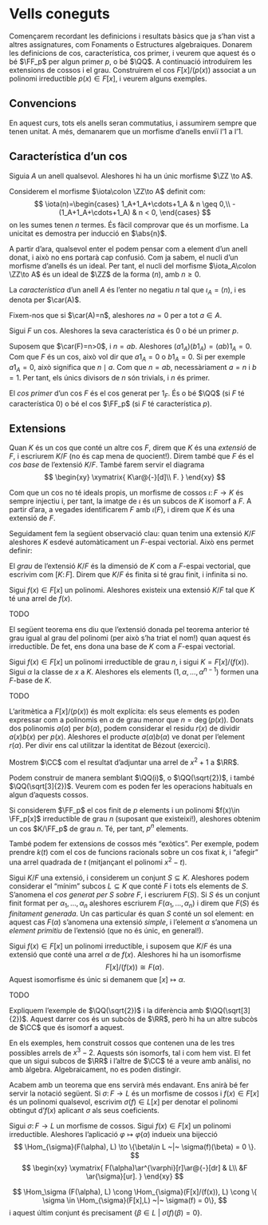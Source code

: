# Vells coneguts {#pilot}

Començarem recordant les definicions i resultats bàsics que ja s'han vist a altres
assignatures, com Fonaments o Estructures algebraiques. Donarem les definicions de cos,
característica, cos primer, i veurem que aquest és o bé $\FF_p$ per algun primer $p$, o bé $\QQ$.
A continuació introduïrem les extensions de cossos i el grau. Construirem el cos $F[x]/(p(x))$ associat
a un polinomi irreductible $p(x)\in F[x]$, i veurem alguns exemples.

## Convencions

En aquest curs, tots els anells seran commutatius, i assumirem sempre que tenen unitat. A més, demanarem
que un morfisme d'anells enviï l'$1$ a l'$1$.

## Característica d'un cos

::: {.lemma}
Siguia $A$ un anell qualsevol. Aleshores hi ha un únic morfisme $\ZZ \to A$.
:::

::: {.proof}
Considerem el morfisme $\iota\colon \ZZ\to A$ definit com:
$$
\iota(n)=\begin{cases}
1_A+1_A+\cdots+1_A & n \geq 0,\\
-(1_A+1_A+\cdots+1_A) & n < 0,
\end{cases}
$$
on les sumes tenen $n$ termes. És fàcil comprovar que és un morfisme. La unicitat es demostra per inducció en $\abs{n}$.
:::

A partir d'ara, qualsevol enter el podem pensar com a element d'un anell donat, i això no ens portarà cap confusió. Com ja sabem, el nucli d'un morfisme d'anells és un ideal. Per tant, el nucli del morfisme $\iota_A\colon \ZZ\to A$ és un ideal de $\ZZ$ de
la forma $(n)$, amb $n\geq 0$.

::: {.definition name="Característica"}
La *característica* d'un anell $A$ és l'enter no negatiu $n$ tal que $\iota_A = (n)$, i es denota per $\car(A)$.
:::

Fixem-nos que si $\car(A)=n$, aleshores $na = 0$ per a tot $a\in A$.

::: {.proposition #car-primer}
Sigui $F$ un cos. Aleshores la seva característica és $0$ o bé un primer $p$.
:::
::: {.proof}
Suposem que $\car(F)=n>0$, i $n=ab$. Aleshores $(a1_A)(b1_A)=(ab)1_A=0$. Com que $F$ és un cos,
això vol dir que $a1_A=0$ o $b1_A=0$. Si per exemple $a1_A=0$, això significa que $n \mid a$. Com que $n=ab$,
necessàriament $a=n$ i $b=1$. Per tant, els únics divisors de $n$ són trivials, i $n$ és primer.
:::

::: {.definition #cos-primer name="cos primer"}
El *cos primer* d'un cos $F$ és el cos generat per $1_F$. És o bé $\QQ$ (si $F$ té característica $0$) o bé el cos $\FF_p$
(si $F$ té característica $p$).
:::

## Extensions

Quan $K$ és un cos que conté un altre cos $F$, direm que $K$ és una *extensió* de $F$, i escriurem $K/F$ (no és cap mena de quocient!). Direm també que
$F$ és el *cos base* de l'extensió $K/F$. També farem servir
el diagrama
$$
\begin{xy}
\xymatrix{
  K\ar@{-}[d]\\
  F.
}
\end{xy}
$$

Com que un cos no té ideals propis, un morfisme de cossos $\iota\colon F\to K$ és sempre injectiu i, per tant, la
imatge de $\iota$ és un subcos de $K$ isomorf a $F$. A partir d'ara, a vegades identificarem $F$ amb $\iota(F)$, i direm
que $K$ és una extensió de $F$.

Seguidament fem la següent observació clau: quan tenim una extensió $K/F$ aleshores $K$ esdevé automàticament un $F$-espai vectorial. Això
ens permet definir:

::: {.definition #grau-ext name="grau d'una extensió"}
El *grau* de l'extensió $K/F$ és la dimensió de $K$ com a $F$-espai vectorial, que escrivim com $[K\colon F]$. Direm que $K/F$ és finita si té grau finit,
i infinita si no.
:::

::: {.theorem #kronecker name="Kronecker"}
Sigui $f(x)\in F[x]$ un polinomi. Aleshores existeix una extensió $K/F$ tal que $K$ té una arrel de $f(x)$.
:::
::: {.proof}
TODO
:::

El següent teorema ens diu que l'extensió donada pel teorema anterior té grau igual al grau del polinomi (per això s'ha triat
el nom!) quan aquest és irreductible. De fet, ens dona una base de $K$ com a $F$-espai vectorial.

::: {.theorem #ext-arrel-base}
Sigui $f(x)\in F[x]$ un polinomi irreductible de grau $n$, i sigui $K=F[x]/(f(x))$. Sigui $\alpha$ la classe de $x$ a $K$.
Aleshores els elements $(1,\alpha,\ldots,\alpha^{n-1})$ formen una $F$-base de $K$.
:::
::: {.proof}
TODO
:::

L'aritmètica a $F[x]/(p(x))$ és molt explícita: els seus elements es poden expressar com a polinomis en $\alpha$ de grau
menor que $n=\deg(p(x))$. Donats dos polinomis $a(\alpha)$ per $b(\alpha)$, podem considerar
el residu $r(x)$ de dividir $a(x)b(x)$ per $p(x)$. Aleshores el producte $a(\alpha)b(\alpha)$ ve donat per l'element $r(\alpha)$.
Per divir ens cal utilitzar la identitat de Bézout (exercici).

::: {.example}
Mostrem $\CC$ com el resultat d'adjuntar una arrel de $x^2+1$ a $\RR$.
:::

::: {.example}
Podem construir de manera semblant $\QQ(i)$, o $\QQ(\sqrt{2})$, i també $\QQ(\sqrt[3]{2})$. Veurem com es
poden fer les operacions habituals en algun d'aquests cossos.
:::

::: {.example}
Si considerem $\FF_p$ el cos finit de $p$ elements i un polinomi $f(x)\in \FF_p[x]$ irreductible de grau $n$
(suposant que existeixi!), aleshores obtenim un cos $K/\FF_p$ de grau $n$. Té, per tant, $p^n$ elements.
:::

::: {.example}
També podem fer extensions de cossos més "exòtics". Per exemple, podem prendre $k(t)$ com el cos de funcions
racionals sobre un cos fixat $k$, i "afegir" una arrel quadrada de $t$ (mitjançant el polinomi $x^2-t$).
:::

Sigui $K/F$ una extensió, i considerem un conjunt $S\subseteq K$. Aleshores podem considerar el "mínim" subcos $L\subseteq K$
que conté $F$ i tots els elements de $S$. S'anomena el *cos generat per $S$ sobre $F$*, i escriurem $F(S)$. Si $S$ és un
conjunt finit format per $\alpha_1,\ldots,\alpha_n$ aleshores escriurem $F(\alpha_1,\ldots,\alpha_n)$ i direm que $F(S)$ és *finitament generada*. Un cas particular
és quan $S$ conté un sol element: en aquest cas $F(\alpha)$ s'anomena una extensió *simple*, i l'element $\alpha$ s'anomena
un *element primitiu* de l'extensió (que no és únic, en general!).

::: {.theorem #ext-simple name="extensió simple"}
Sigui $f(x)\in F[x]$ un polinomi irreductible, i suposem que $K/F$ és una extensió que conté una arrel $\alpha$ de $f(x)$.
Aleshores hi ha un isomorfisme $$F[x]/(f(x))\cong F(\alpha).$$
Aquest isomorfisme és únic si demanem que $[x]\mapsto \alpha$.
:::
::: {.proof}
TODO
:::

::: {.example}
Expliquem l'exemple de $\QQ(\sqrt{2})$ i la diferència amb $\QQ(\sqrt[3]{2})$. Aquest darrer cos és un subcòs de $\RR$, però hi ha
un altre subcòs de $\CC$ que és isomorf a aquest.
:::

::: {.remark}
En els exemples, hem construit cossos que contenen una de les tres possibles arrels de $x^3-2$. Aquests són isomorfs, tal
i com hem vist. El fet que un sigui subcos de $\RR$ i l'altre de $\CC$ té a veure amb anàlisi, no amb àlgebra. Algebraicament,
no es poden distingir. 
:::

Acabem amb un teorema que ens servirà més endavant. Ens anirà bé fer servir la notació següent. Si
$\sigma \colon F \to L$ és un morfisme de cossos i $f(x)\in F[x]$ és un polinomi qualsevol,
escrivim $\sigma(f)\in L[x]$ per denotar el polinomi obtingut d'$f(x)$ aplicant $\sigma$ als seus
coeficients.

::: {.theorem #extensio-morfismes name="extensió de morfismes"}
Sigui $\sigma\colon F\to L$ un morfisme de cossos.
Sigui $f(x)\in F[x]$ un polinomi irreductible. Aleshores l'aplicació $\varphi \mapsto \varphi(\alpha)$ indueix una bijecció
$$
\Hom_{\sigma}(F(\alpha), L) \to \{\beta\in L ~|~ \sigma(f)(\beta) = 0 \}.
$$
$$
\begin{xy}
\xymatrix{
  F(\alpha)\ar^{\varphi}[r]\ar@{-}[dr] & L\\
  &F \ar{\sigma}[ur].
}
\end{xy}
$$
:::
::: {.proof}
$$
\Hom_\sigma (F(\alpha), L) \cong \Hom_{\sigma}(F[x]/(f(x)), L) \cong \{ \sigma \in \Hom_{\sigma}(F[x],L) ~|~ \sigma(f) = 0\},
$$
i aquest últim conjunt és precisament $\{\beta \in L ~|~ \sigma(f)(\beta) = 0\}$.
:::
